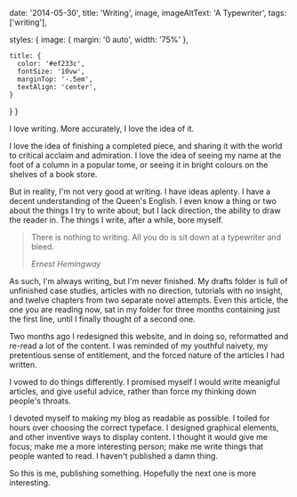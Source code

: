 
  date: '2014-05-30',
  title: 'Writing',
  image,
  imageAltText: 'A Typewriter',
  tags: ['writing'],

  styles: {
    image: {
      margin: '0 auto',
      width: '75%'
    },

    title: {
      color: '#ef233c',
      fontSize: '10vw',
      marginTop: '-.5em',
      textAlign: 'center',
    }
  }
}

I love writing. More accurately, I love the idea of it.

I love the idea of finishing a completed piece, and sharing it with the world to critical acclaim and admiration. I love the idea of seeing my name at the foot of a column in a popular tome, or seeing it in bright colours on the shelves of a book store.

But in reality, I'm not very good at writing. I have ideas aplenty. I have a decent understanding of the Queen's English. I even know a thing or two about the things I try to write about; but I lack direction, the ability to draw the reader in. The things I write, after a while, bore myself.

> There is nothing to writing. All you do is sit down at a typewriter and bleed.
>
> <cite>Ernest Hemingway</cite>

As such, I'm always writing, but I'm never finished. My drafts folder is full of unfinished case studies, articles with no direction, tutorials with no insight, and twelve chapters from two separate novel attempts. Even this article, the one you are reading now, sat in my folder for three months containing just the first line, until I finally thought of a second one.

Two months ago I redesigned this website, and in doing so, reformatted and re-read a lot of the content. I was reminded of my youthful naivety, my pretentious sense of entitlement, and the forced nature of the articles I had written.

I vowed to do things differently. I promised myself I would write meanigful articles, and give useful advice, rather than force my thinking down people's throats.

I devoted myself to making my blog as readable as possible. I toiled for hours over choosing the correct typeface. I designed graphical elements, and other inventive ways to display content. I thought it would give me focus; make me a more interesting person; make me write things that people wanted to read. I haven't published a damn thing.

So this is me, publishing something. Hopefully the next one is more interesting.
